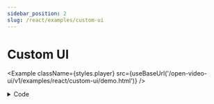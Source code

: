 ```yaml
---
sidebar_position: 2
slug: /react/examples/custom-ui
---
```


# Custom UI


<Example className={styles.player} src={useBaseUrl('/open-video-ui/v1/examples/react/custom-ui/demo.html')} />

<details>
    <summary>Code</summary>

    ```jsx
    import {DefaultUI} from '@theoplayer/react-ui'

    const configuration = {
        libraryLocation: "/path/to/theoplayer/",
        license: "your_theoplayer_license"

    };

    const source = {
        sources: {src: 'https://cdn.theoplayer.com/video/elephants-dream/playlist.m3u8'},
        metadata: {
            title: "Elephant's Dream"
        }
    };

    const App = () => {
        return <DefaultUI configuration={configuration} source={source}/>;
    };
    ```

    [📜 View full source on GitHub](https://github.com/THEOplayer/web-ui/blob/main/docs/static/open-video-ui/v1/examples/react/custom-ui/demo.html)

</details>
